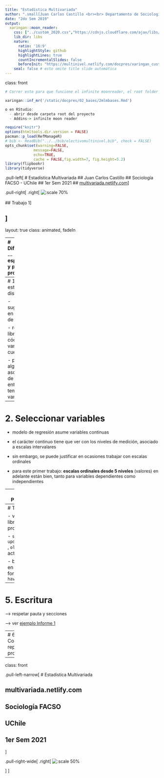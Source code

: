 ---
title: "Estadística Multivariada"
author: ".small[Juan Carlos Castillo <br><br> Departamento de Sociología - UCH / COES <br><br>]"
date: "2do Sem 2019"
output:
  xaringan::moon_reader:
    css: ["../custom_2020.css","https://cdnjs.cloudflare.com/ajax/libs/animate.css/3.7.0/animate.min.css"] # "../ninjutsu.css", paraflipbook
    lib_dir: libs
    nature:
      ratio: '16:9'
      highlightStyle: github
      highlightLines: true
      countIncrementalSlides: false
      beforeInit: "https://multinivel.netlify.com/docpres/xaringan_custom/macros.js"
    seal: false # esto omite title slide automática
---
class: front

```{r eval=FALSE, include=FALSE}
# Correr esto para que funcione el infinite moonreader, el root folder debe ser static para si dirigir solo "bajndo" en directorios hacia el bib y otros

xaringan::inf_mr('/static/docpres/02_bases/2mlmbases.Rmd')

o en RStudio:
  - abrir desde carpeta root del proyecto
  - Addins-> infinite moon reader
```


```{r setup, include=FALSE, cache = FALSE}
require("knitr")
options(htmltools.dir.version = FALSE)
pacman::p_load(RefManageR)
# bib <- ReadBib("../../bib/electivomultinivel.bib", check = FALSE)
opts_chunk$set(warning=FALSE,
             message=FALSE,
             echo=TRUE,
             cache = FALSE,fig.width=7, fig.height=5.2)
library(flipbookr)
library(tidyverse)
```

<!---
Para correr en ATOM
- open terminal, abrir R (simplemente, R y enter)
- rmarkdown::render('static/docpres/07_interacciones/7interacciones.Rmd', 'xaringan::moon_reader')

About macros.js: permite escalar las imágenes como [scale 50%](path to image), hay si que grabar ese archivo js en el directorio.
--->


.pull-left[
# Estadística Multivariada
## Juan Carlos Castillo
## Sociología FACSO - UChile
## 1er Sem 2021
## [multivariada.netlify.com](https://multivariada.netlify.com)
]


.pull-right[
.right[
![:scale 70%](https://multivariada.netlify.com/img/hex_multiva.png)
<br>
<br>
## Trabajo 1
]

]
---

layout: true
class: animated, fadeIn

---
# Dificultades ... esperables y parte del proceso

.center[
![:scale 70%](Assimilation-Akkomodation.jpg)
]

---
# 1. Revisar estudios disponibles


- sugerencias en página de trabajos 

- revisar libro de códigos - variables - cuestionario

- pensar en alguna asociación de interés entre dos temas / variables

---

# 2. Seleccionar variables

- modelo de regresión asume variables continuas

- el carácter continuo tiene que ver con los niveles de medición, asociado a escalas intervalares

- sin embargo, se puede justificar en ocasiones trabajar con escalas ordinales

- para este primer trabajo: **escalas ordinales desde 5 niveles** (valores) en adelante están bien, tanto para variables dependientes como independientes

---
# 3. Procesamiento


![](https://multivariada.netlify.app/images/produccion2.png)


---
# Temas R

- versiones, librerías y otros problemas

  - `sessionifo()`
  - `update.packages()` , `old.packages()`
  - actualización R

- bases de datos en distintos formatos: librería `haven`


---
# 5. Escritura

--> respetar pauta y secciones

--> ver [ejemplo Informe 1]()

---
# 6. Comentarios reporte progreso


---
class: front

.pull-left-narrow[
# Estadística Multivariada

## multivariada.netlify.com

## Sociología FACSO 
## UChile
## 1er Sem 2021

]

 
.pull-right-wide[
.right[
![:scale 50%](https://multivariada.netlify.com/img/hex_multiva.png)



]
]
